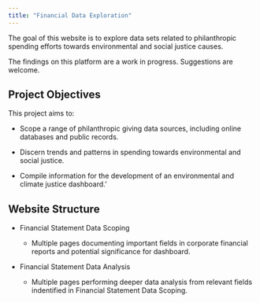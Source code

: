 ```yaml
---
title: "Financial Data Exploration"
---
```


The goal of this website is to explore data sets related to philanthropic spending efforts towards environmental and social justice causes.

The findings on this platform are a work in progress. Suggestions are welcome.

## Project Objectives

This project aims to:

-   Scope a range of philanthropic giving data sources, including online databases and public records.

-   Discern trends and patterns in spending towards environmental and social justice.

-   Compile information for the development of an environmental and climate justice dashboard.'

## Website Structure

-   Financial Statement Data Scoping

    -   Multiple pages documenting important fields in corporate financial reports and potential significance for dashboard.

-   Financial Statement Data Analysis

    -   Multiple pages performing deeper data analysis from relevant fields indentified in Financial Statement Data Scoping.
